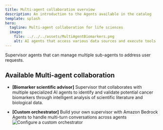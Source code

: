 ```yaml
---
title: Multi-agent collaboration overview
description: An introduction to the Agents available in the catalog
template: splash
hero:
  tagline: Multi-agent collaboration for life sciences
  image:
    file: ../../../assets/MultiAgentBiomarkers.png
    alt: AI agents that access various data sources and execute tools
---
```

Supervisor agents that can  manage multiple sub-agents to address user requests.

## Available Multi-agent collaboration

- **[Biomarker scientific  advisor]** Supervisor that collaborates with multiple specialized AI agents  to identify and validate potential cancer biomarkers through intelligent analysis of scientific literature and biological data.

- **[Custom orchestrator]** Build your own supervisor with Amazon Bedrock Agents  to handle multi-turn conversations across agents
![Configure a custom orchestrator](../../../assets/HCLS-agents-MAC.jpg)

